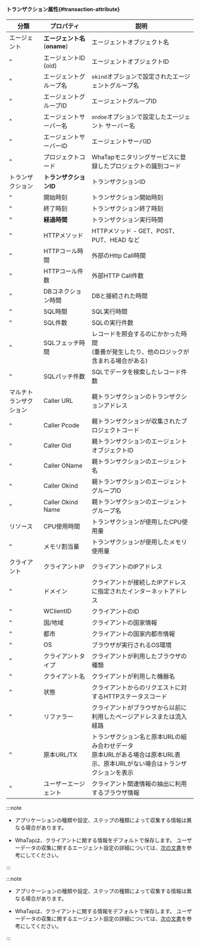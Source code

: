 #### トランザクション属性{#transaction-attribute}

| 分類          | プロパティ                  | 説明                                                                     |
| ----------- | ---------------------- | ---------------------------------------------------------------------- |
| エージェント      | **エージェント名**(**oname**) | エージェントオブジェクト名                                                          |
| ^           | エージェントID (oid)         | エージェントオブジェクトID                                                         |
| ^           | エージェントグループ名            | `okind`オプションで設定されたエージェントグループ名                                          |
| ^           | エージェントグループID           | エージェントグループID                                                           |
| ^           | エージェントサーバー名            | `ondoe`オプションで設定したエージェント サーバー名                                          |
| ^           | エージェントサーバーID           | エージェントサーバID                                                            |
| ^           | プロジェクトコード              | WhaTapモニタリングサービスに登録したプロジェクトの識別コード                                      |
| トランザクション    | **トランザクションID**         | トランザクションID                                                             |
| ^           | 開始時刻                   | トランザクション開始時刻                                                           |
| ^           | 終了時刻                   | トランザクション終了時刻                                                           |
| ^           | **経過時間**               | トランザクション実行時間                                                           |
| ^           | HTTPメソッド               | HTTPメソッド - GET、POST、PUT、HEAD など                                        |
| ^           | HTTPコール時間              | 外部のHttp Call時間                                                         |
| ^           | HTTPコール件数              | 外部HTTP Call件数                                                          |
| ^           | DBコネクション時間             | DBと接続された時間                                                             |
| ^           | SQL時間                  | SQL実行時間                                                                |
| ^           | SQL件数                  | SQLの実行件数                                                               |
| ^           | SQLフェッチ時間              | レコードを照会するのにかかった時間<br/>(重畳が発生したり、他のロジックが含まれる場合がある)                      |
| ^           | SQLパッチ件数               | SQLでデータを検索したレコード件数                                                     |
| マルチトランザクション | Caller URL             | 親トランザクションのトランザクションアドレス                                                 |
| ^           | Caller Pcode           | 親トランザクションが収集されたプロジェクトコード                                               |
| ^           | Caller Oid             | 親トランザクションのエージェントオブジェクトID                                               |
| ^           | Caller OName           | 親トランザクションのエージェント名                                                      |
| ^           | Caller Okind           | 親トランザクションのエージェントグループID                                                 |
| ^           | Caller Okind Name      | 親トランザクションのエージェントグループ名                                                  |
| リソース        | CPU使用時間                | トランザクションが使用したCPU使用量                                                    |
| ^           | メモリ割当量                 | トランザクションが使用したメモリ使用量                                                    |
| クライアント      | クライアントIP               | クライアントのIPアドレス                                                          |
| ^           | ドメイン                   | クライアントが接続したIPアドレスに指定されたインターネットアドレス                                     |
| ^           | WClientID              | クライアントのID                                                              |
| ^           | 国/地域                   | クライアントの国家情報                                                            |
| ^           | 都市                     | クライアントの国家内都市情報                                                         |
| ^           | OS                     | ブラウザが実行されるOS環境                                                         |
| ^           | クライアントタイプ              | クライアントが利用したブラウザの種類                                                     |
| ^           | クライアント名                | クライアントが利用した機器名                                                         |
| ^           | 状態                     | クライアントからのリクエストに対するHTTPステータスコード                                         |
| ^           | リファラー                  | クライアントがブラウザから以前に利用したページアドレスまたは流入経路                                     |
| ^           | 原本URL/TX               | トランザクション名と原本URLの組み合わせデータ<br/>原本URLがある場合は原本URL表示、原本URLがない場合はトランザクションを表示 |
| ^           | ユーザーエージェント             | クライアント関連情報の抽出に利用するブラウザ情報                                               |

<Xclude product='kubernetes'>

:::note

-   アプリケーションの種類や設定、ステップの種類によって収集する情報は異なる場合があります。

-   WhaTapは、クライアントに関する情報をデフォルトで保存します。 ユーザーデータの収集に関するエージェント設定の詳細については、[次の文書](agent-number-of-user)を参考にしてください。

:::

</Xclude>

<InDoc product='kubernetes'>

:::note

-   アプリケーションの種類や設定、ステップの種類によって収集する情報は異なる場合があります。

-   WhaTapは、クライアントに関する情報をデフォルトで保存します。 ユーザーデータの収集に関するエージェント設定の詳細については、[次の文書](../java/agent-number-of-user)を参考にしてください。

:::

</InDoc>
